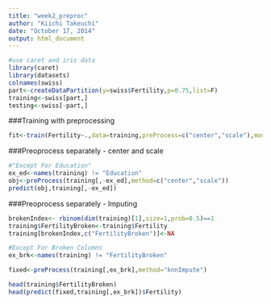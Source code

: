 ```yaml
---
title: "week2_preproc"
author: "Kiichi Takeuchi"
date: "October 17, 2014"
output: html_document
---
```


```r
#use caret and iris data
library(caret)
library(datasets)
colnames(swiss)
part<-createDataPartition(y=swiss$Fertility,p=0.75,list=F)
training<-swiss[part,]
testing<-swiss[-part,]
```

###Training with preprocessing
```r
fit<-train(Fertility~.,data=training,preProcess=c("center","scale"),model="glm")
```

###Preoprocess separately - center and scale

```r
#"Except For Education"
ex_ed<-names(training) != "Education"
obj<-preProcess(training[,-ex_ed],method=c("center","scale"))
predict(obj,training[,-ex_ed])
```

###Preoprocess separately - Imputing
```r
brokenIndex<- rbinom(dim(training)[1],size=1,prob=0.5)==1
training$FertilityBroken<-training$Fertility
training[brokenIndex,c("FertilityBroken")]<-NA

#Except For Broken Columns
ex_brk<-names(training) != "FertilityBroken"

fixed<-preProcess(training[,ex_brk],method="knnImpute")

head(training$FertilityBroken)
head(predict(fixed,training[,ex_brk])$Fertility)
```





